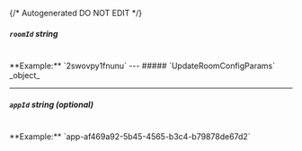 {/* Autogenerated DO NOT EDIT  */}

##### `roomId` _string_
<br/>
**Example:** `2swovpy1fnunu`
---
##### `UpdateRoomConfigParams` _object_

<Collapsible openLabel={Labels.showProperties} closeLabel={Labels.hideProperties}>
  <UpdateRoomConfigParams />
</Collapsible>

---
##### `appId` _string (optional)_
<br/>
**Example:** `app-af469a92-5b45-4565-b3c4-b79878de67d2`

